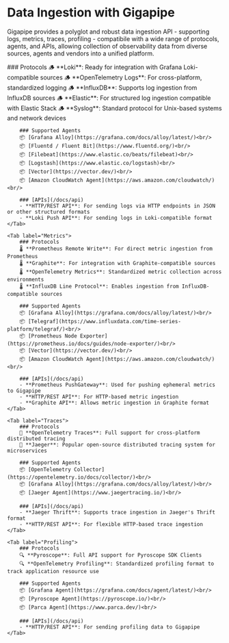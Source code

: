 
# Data Ingestion with Gigapipe

Gigapipe provides a polyglot and robust data ingestion API - supporting logs, metrics, traces, profiling - compatibile with a wide range of protocols, agents, and APIs, allowing collection of observability data from diverse sources, agents and vendors into a unified platform.

<Tabs>
    <Tab label="Logs">
        ### Protocols
        🪵 **Loki**: Ready for integration with Grafana Loki-compatible sources
        🪵 **OpenTelemetry Logs**: For cross-platform, standardized logging
        🪵 **InfluxDB**: Supports log ingestion from InfluxDB sources
        🪵 **Elastic**: For structured log ingestion compatible with Elastic Stack
        🪵 **Syslog**: Standard protocol for Unix-based systems and network devices

        ### Supported Agents
        📦 [Grafana Alloy](https://grafana.com/docs/alloy/latest/)<br/>
        📦 [Fluentd / Fluent Bit](https://www.fluentd.org/)<br/>
        📦 [Filebeat](https://www.elastic.co/beats/filebeat)<br/>
        📦 [Logstash](https://www.elastic.co/logstash)<br/>
        📦 [Vector](https://vector.dev/)<br/>
        📦 [Amazon CloudWatch Agent](https://aws.amazon.com/cloudwatch/)<br/>

        ### [APIs](/docs/api)
        - **HTTP/REST API**: For sending logs via HTTP endpoints in JSON or other structured formats
        - **Loki Push API**: For sending logs in Loki-compatible format
    </Tab>

    <Tab label="Metrics">
        ### Protocols
        🌡️ **Prometheus Remote Write**: For direct metric ingestion from Prometheus
        🌡️ **Graphite**: For integration with Graphite-compatible sources
        🌡️ **OpenTelemetry Metrics**: Standardized metric collection across environments
        🌡️ **InfluxDB Line Protocol**: Enables ingestion from InfluxDB-compatible sources

        ### Supported Agents
        📦 [Grafana Alloy](https://grafana.com/docs/alloy/latest/)<br/>
        📦 [Telegraf](https://www.influxdata.com/time-series-platform/telegraf/)<br/>
        📦 [Prometheus Node Exporter](https://prometheus.io/docs/guides/node-exporter/)<br/>
        📦 [Vector](https://vector.dev/)<br/>
        📦 [Amazon CloudWatch Agent](https://aws.amazon.com/cloudwatch/)<br/>

        ### [APIs](/docs/api)
        - **Prometheus PushGateway**: Used for pushing ephemeral metrics to Gigapipe
        - **HTTP/REST API**: For HTTP-based metric ingestion
        - **Graphite API**: Allows metric ingestion in Graphite format
    </Tab>

    <Tab label="Traces">
        ### Protocols
        👣 **OpenTelemetry Traces**: Full support for cross-platform distributed tracing
        👣 **Jaeger**: Popular open-source distributed tracing system for microservices

        ### Supported Agents
        📦 [OpenTelemetry Collector](https://opentelemetry.io/docs/collector/)<br/>
        📦 [Grafana Alloy](https://grafana.com/docs/alloy/latest/)<br/>
        📦 [Jaeger Agent](https://www.jaegertracing.io/)<br/>

        ### [APIs](/docs/api)
        - **Jaeger Thrift**: Supports trace ingestion in Jaeger's Thrift format
        - **HTTP/REST API**: For flexible HTTP-based trace ingestion
    </Tab>

    <Tab label="Profiling">
        ### Protocols
        🔍 **Pyroscope**: Full API support for Pyroscope SDK Clients
        🔍 **OpenTelemetry Profiling**: Standardized profiling format to track application resource use

        ### Supported Agents
        📦 [Grafana Agent](https://grafana.com/docs/agent/latest/)<br/>
        📦 [Pyroscope Agent](https://pyroscope.io/)<br/>
        📦 [Parca Agent](https://www.parca.dev/)<br/>

        ### [APIs](/docs/api)
        - **HTTP/REST API**: For sending profiling data to Gigapipe
    </Tab>
</Tabs>
